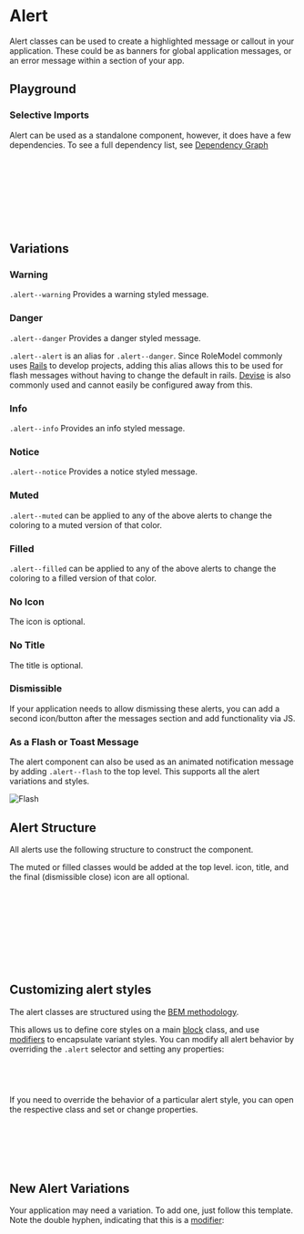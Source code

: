 

<Meta of={AlertStories} />

# Alert

<div
  dangerouslySetInnerHTML={{
    __html: createSourceCodeLink({ link: 'components/alert.css' }).outerHTML,
  }}
></div>

Alert classes can be used to create a highlighted message or callout in your application.
These could be as banners for global application messages, or an error message within a section of your app.

## Playground

<Canvas of={AlertStories.Warning} />
<Controls of={AlertStories.Warning} />

### Selective Imports

Alert can be used as a standalone component, however, it does have a few dependencies. To see a full dependency list, see [Dependency Graph](?path=/docs/overview-selective-imports--docs#dependencies)

```css
/* Depends on */
@import '@rolemodel/optics/dist/css/core/fonts';
@import '@rolemodel/optics/dist/css/core/tokens';
@import '@rolemodel/optics/dist/css/core/base';
@import '@rolemodel/optics/dist/css/components/icon';

/* Component */
@import '@rolemodel/optics/dist/css/components/alert';
```

## Variations

### Warning

`.alert--warning` Provides a warning styled message.

<Canvas of={AlertStories.Warning} />

### Danger

`.alert--danger` Provides a danger styled message.

`.alert--alert` is an alias for `.alert--danger`. Since RoleModel commonly uses [Rails](https://rubyonrails.org/) to develop projects, adding this alias allows this to be used for flash messages without having to change the default in rails. [Devise](https://github.com/heartcombo/devise) is also commonly used and cannot easily be configured away from this.

<Canvas of={AlertStories.Danger} />

### Info

`.alert--info` Provides an info styled message.

<Canvas of={AlertStories.Info} />

### Notice

`.alert--notice` Provides a notice styled message.

<Canvas of={AlertStories.Notice} />

### Muted

`.alert--muted` can be applied to any of the above alerts to change the coloring to a muted version of that color.

<Canvas of={AlertStories.Muted} />

### Filled

`.alert--filled` can be applied to any of the above alerts to change the coloring to a filled version of that color.

<Canvas of={AlertStories.Filled} />

### No Icon

The icon is optional.

<Canvas of={AlertStories.NoIcon} />

### No Title

The title is optional.

<Canvas of={AlertStories.NoTitle} />

### Dismissible

If your application needs to allow dismissing these alerts, you can add a second icon/button after the messages section and add functionality via JS.

<Canvas of={AlertStories.Dismissible} />

### As a Flash or Toast Message

The alert component can also be used as an animated notification message by adding `.alert--flash` to the top level. This supports all the alert variations and styles.

<img src={imageFile} alt="Flash" />

## Alert Structure

All alerts use the following structure to construct the component.

The muted or filled classes would be added at the top level.
icon, title, and the final (dismissible close) icon are all optional.

```html
<div class='alert alert--danger'>
  <span class='alert__icon material-symbols-outlined'>error</div>
  <div class='alert__messages'>
    <div class='alert__title'>Error</div>
    <div class='alert__description'>Your message</div>
    <div class='alert__description'>Another message if you need</div>
  </div>
  <span class='alert__icon material-symbols-outlined'>close</div>
</div>
```

## Customizing alert styles

<div
  dangerouslySetInnerHTML={{
    __html: createAlert({
      title: 'Important!',
      description: 'These patterns represent how to customize the style of the alert for your project.',
    }).outerHTML,
  }}
></div>

The alert classes are structured using the [BEM methodology](https://getbem.com/naming).

This allows us to define core styles on a main [block](https://getbem.com/naming/#block) class, and use [modifiers](https://getbem.com/naming/#modifier) to encapsulate variant styles. You can modify all alert behavior by overriding the `.alert` selector and setting any properties:

```css
.alert {
  border-radius: var(--op-radius-large);
}
```

If you need to override the behavior of a particular alert style, you can open the respective class and set or change properties.

```css
/* This will only affect the warning alert, but not danger, info, or notice. */
.alert--warning {
  background-color: red;
  color: white;
}
```

## New Alert Variations

<div
  dangerouslySetInnerHTML={{
    __html: createAlert({
      title: 'Important!',
      description: 'These patterns represent how to create new variations of the alert for your project.',
    }).outerHTML,
  }}
></div>

Your application may need a variation. To add one, just follow this template. Note the double hyphen, indicating that this is a [modifier](https://getbem.com/naming/#modifier):

```css
.alert--{name} {
  background-color:
  box-shadow:
  color:

  .alert__title {
    color:
  }

  &.alert--muted {
    background-color:
    box-shadow:
    color:

    .alert__title {
      color:
    }
  }

  &.alert--filled {
    background-color:
    box-shadow:
    color:

    .alert__title {
      color:
    }
  }
}
```

```css
.alert--purple {
  background-color: verylightpurple;
  box-shadow: var(--op-border-all) purple;
  color: purple;

  .alert__title {
    color: darkpurple;
  }

  &.alert--muted {
    background-color: lightpurple;
    box-shadow: none;
    color: white;

    .alert__title {
      color: purple;
    }
  }

  &.alert--filled {
    background-color: purple;
    box-shadow: none;
    color: white;

    .alert__title {
      color: darkpurple;
    }
  }
}
```
